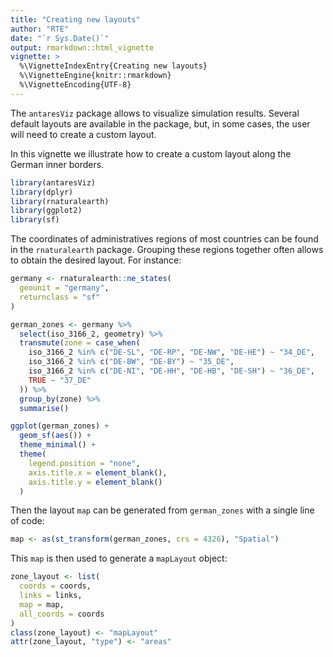 ```yaml
---
title: "Creating new layouts"
author: "RTE"
date: "`r Sys.Date()`"
output: rmarkdown::html_vignette
vignette: >
  %\VignetteIndexEntry{Creating new layouts}
  %\VignetteEngine{knitr::rmarkdown}
  %\VignetteEncoding{UTF-8}
---
```


The `antaresViz` package allows to visualize simulation results. Several default
layouts are available in the package, but, in some cases, the user will need to
create a custom layout.

In this vignette we illustrate how to create a custom layout along the German
inner borders.

```r
library(antaresViz)
library(dplyr)
library(rnaturalearth)
library(ggplot2)
library(sf)
```


The coordinates of administratives regions of most countries can be found in the
`rnaturalearth` package. Grouping these regions together often allows to obtain
the desired layout. For instance:

```r
germany <- rnaturalearth::ne_states(
  geounit = "germany",
  returnclass = "sf"
)

german_zones <- germany %>% 
  select(iso_3166_2, geometry) %>% 
  transmute(zone = case_when(
    iso_3166_2 %in% c("DE-SL", "DE-RP", "DE-NW", "DE-HE") ~ "34_DE",
    iso_3166_2 %in% c("DE-BW", "DE-BY") ~ "35_DE",
    iso_3166_2 %in% c("DE-NI", "DE-HH", "DE-HB", "DE-SH") ~ "36_DE",
    TRUE ~ "37_DE"
  )) %>% 
  group_by(zone) %>% 
  summarise()

ggplot(german_zones) +
  geom_sf(aes()) +
  theme_minimal() +
  theme(
    legend.position = "none",
    axis.title.x = element_blank(),
    axis.title.y = element_blank()
  )


```


Then the layout `map` can be generated from `german_zones` with a single line of
code:

```r
map <- as(st_transform(german_zones, crs = 4326), "Spatial")
```

This `map` is then used to generate a `mapLayout` object:

```r
zone_layout <- list(
  coords = coords,
  links = links,
  map = map,
  all_coords = coords
)
class(zone_layout) <- "mapLayout"
attr(zone_layout, "type") <- "areas"
```


